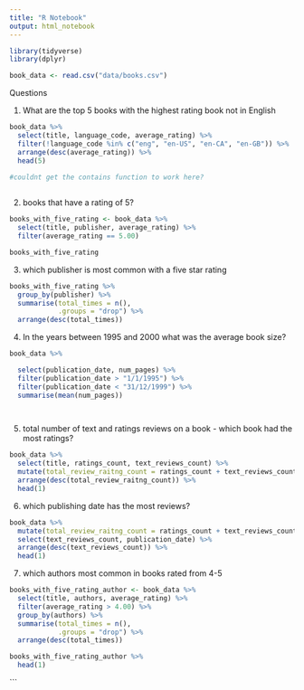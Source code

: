 ```yaml
---
title: "R Notebook"
output: html_notebook
---
```


```r
library(tidyverse)
library(dplyr)
```

```r
book_data <- read.csv("data/books.csv")
```


Questions 

1. What are the top 5 books with the highest rating book not in English

```r

book_data %>% 
  select(title, language_code, average_rating) %>% 
  filter(!language_code %in% c("eng", "en-US", "en-CA", "en-GB")) %>% 
  arrange(desc(average_rating)) %>% 
  head(5)

#couldnt get the contains function to work here?
  
```

2.  books that have a rating of 5?  

```r
books_with_five_rating <- book_data %>% 
  select(title, publisher, average_rating) %>% 
  filter(average_rating == 5.00)

books_with_five_rating

```
3. which publisher is most common with a five star rating 

```r
books_with_five_rating %>% 
  group_by(publisher) %>% 
  summarise(total_times = n(),
            .groups = "drop") %>% 
  arrange(desc(total_times))
```

4. In the years between 1995 and 2000 what was the average book size?

```r

book_data %>% 

  select(publication_date, num_pages) %>% 
  filter(publication_date > "1/1/1995") %>% 
  filter(publication_date < "31/12/1999") %>% 
  summarise(mean(num_pages))

         
```


5. total number of text and ratings reviews on a book - which book had the most ratings? 

```r
book_data %>% 
  select(title, ratings_count, text_reviews_count) %>% 
  mutate(total_review_raitng_count = ratings_count + text_reviews_count) %>% 
  arrange(desc(total_review_raitng_count)) %>% 
  head(1)
```

6. which publishing date has the most reviews?

```r
book_data %>% 
  mutate(total_review_raitng_count = ratings_count + text_reviews_count) %>% 
  select(text_reviews_count, publication_date) %>% 
  arrange(desc(text_reviews_count)) %>% 
  head(1)
```
7. which authors most common in books rated from 4-5

```r
books_with_five_rating_author <- book_data %>% 
  select(title, authors, average_rating) %>% 
  filter(average_rating > 4.00) %>% 
  group_by(authors) %>% 
  summarise(total_times = n(),
            .groups = "drop") %>% 
  arrange(desc(total_times))

books_with_five_rating_author %>% 
  head(1)
```
```

